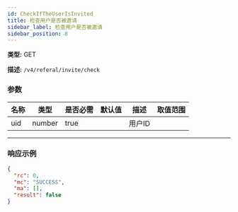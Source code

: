 ```yaml
---
id: CheckIfTheUserIsInvited
title: 检查用户是否被邀请
sidebar_label: 检查用户是否被邀请
sidebar_position: 8
---
```


**类型:** GET

**描述:** `/v4/referal/invite/check`

### 参数

| 名称 | 类型   | 是否必需 | 默认值 | 描述 | 取值范围 |
| ---- | ------ | --------- | ------- | ----------- | ------ |
| uid  | number | true      |         | 用户ID     |        |

---

### 响应示例

```json title="响应"
{
  "rc": 0,
  "mc": "SUCCESS",
  "ma": [],
  "result": false
}
```